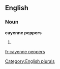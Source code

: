 
==English==

===Noun===
'''cayenne peppers'''

# {{plural of|[[cayenne pepper]]}}

[[Category:English plurals]]

[[fr:cayenne peppers]]